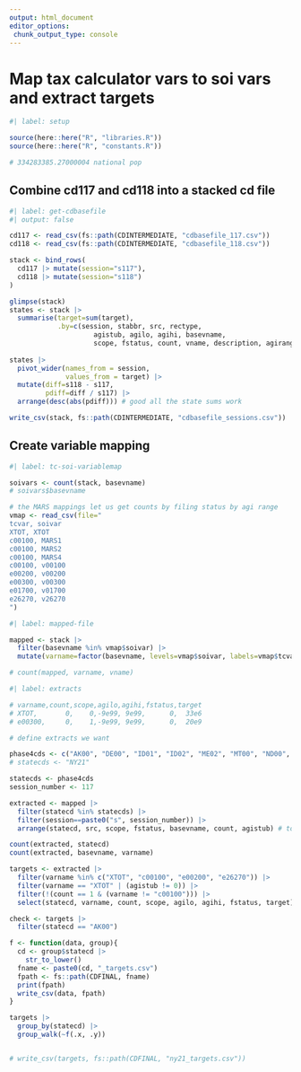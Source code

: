 ```yaml
---
output: html_document
editor_options: 
 chunk_output_type: console
---
```


# Map tax calculator vars to soi vars and extract targets


```r
#| label: setup

source(here::here("R", "libraries.R"))
source(here::here("R", "constants.R"))

# 334283385.27000004 national pop


```

## Combine cd117 and cd118 into a stacked cd file

```r
#| label: get-cdbasefile
#| output: false

cd117 <- read_csv(fs::path(CDINTERMEDIATE, "cdbasefile_117.csv"))
cd118 <- read_csv(fs::path(CDINTERMEDIATE, "cdbasefile_118.csv"))

stack <- bind_rows(
  cd117 |> mutate(session="s117"),
  cd118 |> mutate(session="s118")
)

glimpse(stack)
states <- stack |> 
  summarise(target=sum(target), 
            .by=c(session, stabbr, src, rectype,
                     agistub, agilo, agihi, basevname,
                     scope, fstatus, count, vname, description, agirange))
  
states |> 
  pivot_wider(names_from = session,
              values_from = target) |> 
  mutate(diff=s118 - s117,
         pdiff=diff / s117) |> 
  arrange(desc(abs(pdiff))) # good all the state sums work

write_csv(stack, fs::path(CDINTERMEDIATE, "cdbasefile_sessions.csv"))

```

## Create variable mapping

```r
#| label: tc-soi-variablemap

soivars <- count(stack, basevname)
# soivars$basevname

# the MARS mappings let us get counts by filing status by agi range
vmap <- read_csv(file="
tcvar, soivar
XTOT, XTOT
c00100, MARS1
c00100, MARS2
c00100, MARS4
c00100, v00100
e00200, v00200
e00300, v00300
e01700, v01700
e26270, v26270
")

```

```r
#| label: mapped-file

mapped <- stack |> 
  filter(basevname %in% vmap$soivar) |> 
  mutate(varname=factor(basevname, levels=vmap$soivar, labels=vmap$tcvar))

# count(mapped, varname, vname)

```


```r
#| label: extracts

# varname,count,scope,agilo,agihi,fstatus,target
# XTOT,       0,    0,-9e99, 9e99,      0,  33e6
# e00300,     0,    1,-9e99, 9e99,      0,  20e9

# define extracts we want

phase4cds <- c("AK00", "DE00", "ID01", "ID02", "ME02", "MT00", "ND00", "PA08", "SD00", "WY00")
# statecds <- "NY21"

statecds <- phase4cds
session_number <- 117

extracted <- mapped |> 
  filter(statecd %in% statecds) |> 
  filter(session==paste0("s", session_number)) |> 
  arrange(statecd, src, scope, fstatus, basevname, count, agistub) # to be safe

count(extracted, statecd)
count(extracted, basevname, varname)

targets <- extracted |> 
  filter(varname %in% c("XTOT", "c00100", "e00200", "e26270")) |> 
  filter(varname == "XTOT" | (agistub != 0)) |> 
  filter(!(count == 1 & (varname != "c00100"))) |> 
  select(statecd, varname, count, scope, agilo, agihi, fstatus, target)

check <- targets |> 
  filter(statecd == "AK00")

f <- function(data, group){
  cd <- group$statecd |> 
    str_to_lower()
  fname <- paste0(cd, "_targets.csv")
  fpath <- fs::path(CDFINAL, fname)
  print(fpath)
  write_csv(data, fpath)
}

targets |> 
  group_by(statecd) |> 
  group_walk(~f(.x, .y))


# write_csv(targets, fs::path(CDFINAL, "ny21_targets.csv"))


```



